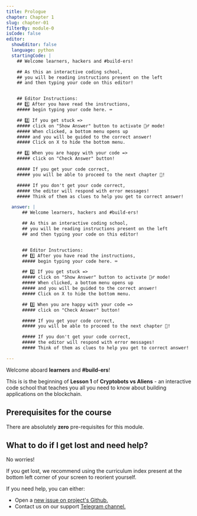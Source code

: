 ```yaml
---
title: Prologue
chapter: Chapter 1
slug: chapter-01
filterBy: module-0
isCode: false
editor:
  showEditor: false
  language: python
  startingCode: |
    ## Welcome learners, hackers and #build-ers!

    ## As this an interactive coding school, 
    ## you will be reading instructions present on the left
    ## and then typing your code on this editor!


    ## Editor Instructions:
    ## 1️⃣ After you have read the instructions, 
    ##### begin typing your code here. ⌨️

    ## 2️⃣ If you get stuck => 
    ##### click on "Show Answer" button to activate 🧞‍♂️ mode! 
    ##### When clicked, a bottom menu opens up 
    ##### and you will be guided to the correct answer!
    ##### Click on X to hide the bottom menu. 

    ## 3️⃣ When you are happy with your code => 
    ##### click on "Check Answer" button!

    ##### If you get your code correct, 
    ##### you will be able to proceed to the next chapter 🙏!

    ##### If you don't get your code correct, 
    ##### the editor will respond with error messages!
    ##### Think of them as clues to help you get to correct answer!

  answer: |
      ## Welcome learners, hackers and #build-ers!

      ## As this an interactive coding school, 
      ## you will be reading instructions present on the left
      ## and then typing your code on this editor!


      ## Editor Instructions:
      ## 1️⃣ After you have read the instructions, 
      ##### begin typing your code here. ⌨️

      ## 2️⃣ If you get stuck => 
      ##### click on "Show Answer" button to activate 🧞‍♂️ mode! 
      ##### When clicked, a bottom menu opens up 
      ##### and you will be guided to the correct answer!
      ##### Click on X to hide the bottom menu. 

      ## 3️⃣ When you are happy with your code => 
      ##### click on "Check Answer" button!

      ##### If you get your code correct, 
      ##### you will be able to proceed to the next chapter 🙏!

      ##### If you don't get your code correct, 
      ##### the editor will respond with error messages!
      ##### Think of them as clues to help you get to correct answer!

---
```




Welcome aboard **learners** and **#build-ers**! 

This is is the beginning of **Lesson 1** of **Cryptobots vs Aliens** - an interactive code school that teaches you all you need to know about building applications on the blockchain.

## Prerequisites for the course 
There are absolutely **zero** pre-requisites for this module.



## What to do if I get lost and need help?
No worries! 

If you get lost, we recommend using the curriculum index present at the bottom left corner of your screen to reorient yourself. 


If you need help, you can either:

- Open a [new issue on project's Github.](https://github.com/buidl-labs/crypto-code-school-inside-tezos/issues/new/choose)
- Contact us on our support [Telegram channel.](https://t.me/joinchat/Q4N7fRQPfT1YQvNL1G3xOw)
